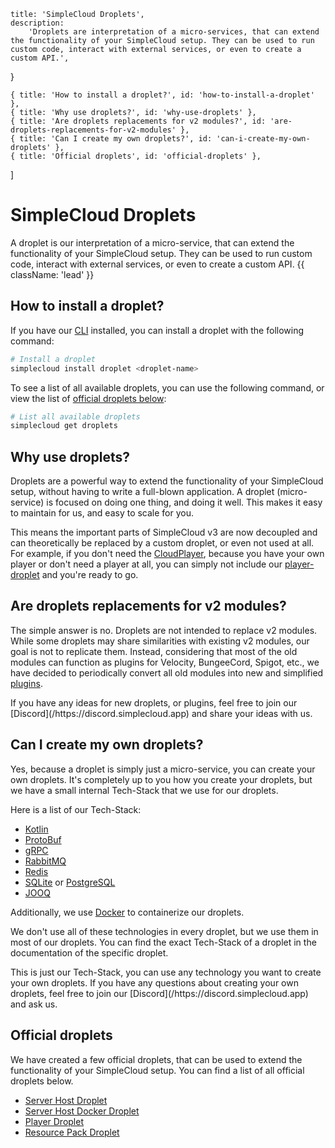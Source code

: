     title: 'SimpleCloud Droplets',
    description:
        'Droplets are interpretation of a micro-services, that can extend the functionality of your SimpleCloud setup. They can be used to run custom code, interact with external services, or even to create a custom API.',
}

    { title: 'How to install a droplet?', id: 'how-to-install-a-droplet' },
    { title: 'Why use droplets?', id: 'why-use-droplets' },
    { title: 'Are droplets replacements for v2 modules?', id: 'are-droplets-replacements-for-v2-modules' },
    { title: 'Can I create my own droplets?', id: 'can-i-create-my-own-droplets' },
    { title: 'Official droplets', id: 'official-droplets' },
]

# SimpleCloud Droplets

A droplet is our interpretation of a micro-service, that can extend the functionality of your SimpleCloud setup. They can be used to run custom code, interact with external services, or even to create a custom API. {{ className: 'lead' }}

## How to install a droplet?

If you have our [CLI](/cli) installed, you can install a droplet with the following command:

```bash
# Install a droplet
simplecloud install droplet <droplet-name>
```

To see a list of all available droplets, you can use the following command, or view the list of [official droplets below](#official-droplets):

```bash
# List all available droplets
simplecloud get droplets
```

## Why use droplets?

Droplets are a powerful way to extend the functionality of your SimpleCloud setup, without having to write a full-blown application. A droplet (micro-service) is focused on doing one thing, and doing it well. This makes it easy to maintain for us, and easy to scale for you.

This means the important parts of SimpleCloud v3 are now decoupled and can theoretically be replaced by a custom droplet, or even not used at all.
For example, if you don't need the [CloudPlayer](/droplet/player), because you have your own player or don't need a player at all, you can simply not include our [player-droplet](/droplet/player) and you're ready to go.

## Are droplets replacements for v2 modules?

The simple answer is no. Droplets are not intended to replace v2 modules. While some droplets may share similarities with existing v2 modules, our goal is not to replicate them.
Instead, considering that most of the old modules can function as plugins for Velocity, BungeeCord, Spigot, etc., we have decided to periodically convert all old modules into new and simplified [plugins](/plugin).

<Note>
    If you have any ideas for new droplets, or plugins, feel free to join our [Discord](/https://discord.simplecloud.app) and share your ideas with us.
</Note>

## Can I create my own droplets?

Yes, because a droplet is simply just a micro-service, you can create your own droplets. It's completely up to you how you create your droplets, but we have a small internal Tech-Stack that we use for our droplets.

Here is a list of our Tech-Stack:
- [Kotlin](https://kotlinlang.org/)
- [ProtoBuf](https://developers.google.com/protocol-buffers)
- [gRPC](https://grpc.io/)
- [RabbitMQ](https://www.rabbitmq.com/)
- [Redis](https://redis.io/)
- [SQLite](https://www.sqlite.org/index.html) or [PostgreSQL](https://www.postgresql.org/)
- [JOOQ](https://www.jooq.org/)

Additionally, we use [Docker](https://www.docker.com/) to containerize our droplets.

We don't use all of these technologies in every droplet, but we use them in most of our droplets. You can find the exact Tech-Stack of a droplet in the documentation of the specific droplet.

<Note>
    This is just our Tech-Stack, you can use any technology you want to create your own droplets. If you have any questions about creating your own droplets, feel free to join our [Discord](/https://discord.simplecloud.app) and ask us.
</Note>

## Official droplets

We have created a few official droplets, that can be used to extend the functionality of your SimpleCloud setup. You can find a list of all official droplets below.
- [Server Host Droplet](/droplet/serverhost)
- [Server Host Docker Droplet](/droplet/serverhost-docker)
- [Player Droplet](/droplet/player)
- [Resource Pack Droplet](/droplet/resourcepack)
